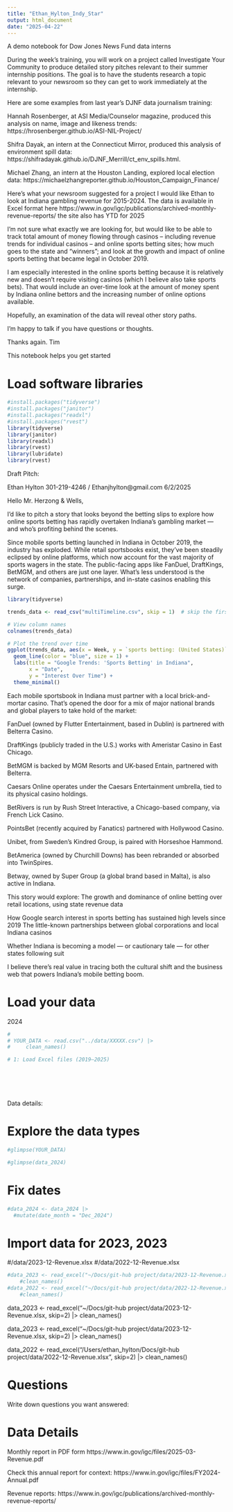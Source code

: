 ```yaml
---
title: "Ethan_Hylton_Indy_Star"
output: html_document
date: "2025-04-22"
---
```


A demo notebook for Dow Jones News Fund data interns

During the week’s training, you will work on a project called Investigate Your Community to produce detailed story pitches relevant to their summer internship positions. The goal is to have the students research a topic relevant to your newsroom so they can get to work immediately at the internship. 

Here are some examples from last year’s DJNF data journalism training:

Hannah Rosenberger, at ASI Media/Counselor magazine, produced this analysis on name, image and likeness trends: https://hrosenberger.github.io/ASI-NIL-Project/

Shifra Dayak, an intern at the Connecticut Mirror, produced this analysis of environment spill data: https://shifradayak.github.io/DJNF_Merrill/ct_env_spills.html.

Michael Zhang, an intern at the Houston Landing, explored local election data: https://michaelzhangreporter.github.io/Houston_Campaign_Finance/


Here's what your newsroom suggested for a project
I would like Ethan to look at Indiana gambling revenue for 2015-2024. The data is available in Excel format here https://www.in.gov/igc/publications/archived-monthly-revenue-reports/ the site also has YTD for 2025


I'm not sure what exactly we are looking for, but would like to be able to track total amount of money flowing through casinos -- including revenue trends for individual casinos -- and online sports betting sites; how much goes to the state and "winners"; and look at the growth and impact of online sports betting that became legal in October 2019. 


I am especially interested in the online sports betting because it is relatively new and doesn't require visiting casinos (which I believe also take sports bets). That would include an over-time look at the amount of money spent by Indiana online bettors and the increasing number of online options available. 


Hopefully, an examination of the data will reveal other story paths.


I'm happy to talk if you have questions or thoughts.


Thanks again.
Tim



This notebook helps you get started

# Load software libraries
```r
#install.packages("tidyverse")
#install.packages("janitor")
#install.packages("readxl")
#install.packages("rvest")
library(tidyverse)
library(janitor)
library(readxl)
library(rvest)
library(lubridate)
library(rvest)


```

Draft Pitch:

Ethan Hylton
301-219-4246 / Ethanjhylton@gmail.com
6/2/2025

Hello Mr. Herzong & Wells,

I’d like to pitch a story that looks beyond the betting slips to explore how online sports betting has rapidly overtaken Indiana’s gambling market — and who’s profiting behind the scenes.

Since mobile sports betting launched in Indiana in October 2019, the industry has exploded. While retail sportsbooks exist, they’ve been steadily eclipsed by online platforms, which now account for the vast majority of sports wagers in the state. The public-facing apps like FanDuel, DraftKings, BetMGM, and others are just one layer. What’s less understood is the network of companies, partnerships, and in-state casinos enabling this surge.



```r

library(tidyverse)

trends_data <- read_csv("multiTimeline.csv", skip = 1)  # skip the first row (Google adds metadata)

# View column names
colnames(trends_data)

# Plot the trend over time
ggplot(trends_data, aes(x = Week, y = `sports betting: (United States)`)) +
  geom_line(color = "blue", size = 1) +
  labs(title = "Google Trends: 'Sports Betting' in Indiana",
       x = "Date",
       y = "Interest Over Time") +
  theme_minimal()


```


Each mobile sportsbook in Indiana must partner with a local brick-and-mortar casino. That’s opened the door for a mix of major national brands and global players to take hold of the market:

FanDuel (owned by Flutter Entertainment, based in Dublin) is partnered with Belterra Casino.

DraftKings (publicly traded in the U.S.) works with Ameristar Casino in East Chicago.

BetMGM is backed by MGM Resorts and UK-based Entain, partnered with Belterra.

Caesars Online operates under the Caesars Entertainment umbrella, tied to its physical casino holdings.

BetRivers is run by Rush Street Interactive, a Chicago-based company, via French Lick Casino.

PointsBet (recently acquired by Fanatics) partnered with Hollywood Casino.

Unibet, from Sweden’s Kindred Group, is paired with Horseshoe Hammond.

BetAmerica (owned by Churchill Downs) has been rebranded or absorbed into TwinSpires.

Betway, owned by Super Group (a global brand based in Malta), is also active in Indiana.
	

This story would explore:
The growth and dominance of online betting over retail locations, using state revenue data


How Google search interest in sports betting has sustained high levels since 2019
The little-known partnerships between global corporations and local Indiana casinos


Whether Indiana is becoming a model — or cautionary tale — for other states following suit


I believe there’s real value in tracing both the cultural shift and the business web that powers Indiana’s mobile betting boom.

# Load your data

2024


```r

# 
# YOUR_DATA <- read.csv("../data/XXXXX.csv") |> 
#     clean_names()

# 1: Load Excel files (2019–2025)







```

Data details:


# Explore the data types
```r

#glimpse(YOUR_DATA)

#glimpse(data_2024)

```
# Fix dates
```r
#data_2024 <- data_2024 |> 
  #mutate(date_month = "Dec_2024")


```



# Import data for 2023, 2023
#/data/2023-12-Revenue.xlsx
#/data/2022-12-Revenue.xlsx




```r
#data_2023 <- read_excel("~/Docs/git-hub project/data/2023-12-Revenue.xlsx", skip=2) |> 
    #clean_names()
#data_2022 <- read_excel("~/Docs/git-hub project/data/2022-12-Revenue.xlsx", skip=2) |>
    #clean_names()
```

data_2023 <- read_excel("~/Docs/git-hub project/data/2023-12-Revenue.xlsx, skip=2) |> 
    clean_names()
    
data_2023 <- read_excel("~/Docs/git-hub project/data/2023-12-Revenue.xlsx, skip=2) |> 
    clean_names()

data_2022 <- read_excel("/Users/ethan_hylton/Docs/git-hub project/data/2022-12-Revenue.xlsx", skip=2) |> 
    clean_names()
    

# Questions 

Write down questions you want answered:



# Data Details
Monthly report in PDF form
https://www.in.gov/igc/files/2025-03-Revenue.pdf



Check this annual report for context: https://www.in.gov/igc/files/FY2024-Annual.pdf

Revenue reports:
https://www.in.gov/igc/publications/archived-monthly-revenue-reports/
